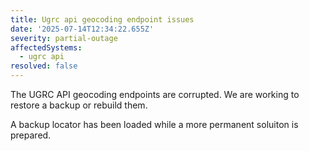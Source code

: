```yaml
---
title: Ugrc api geocoding endpoint issues
date: '2025-07-14T12:34:22.655Z'
severity: partial-outage
affectedSystems:
  - ugrc api
resolved: false
---
```


The UGRC API geocoding endpoints are corrupted. We are working to restore a backup or rebuild them.

<Update date="2025-07-14T16:42:22.655Z">
  A backup locator has been loaded while a more permanent soluiton is prepared.
</Update>
